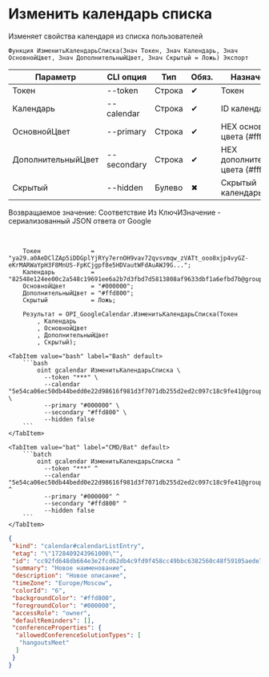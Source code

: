 ﻿---
sidebar_position: 5
---


# Изменить календарь списка
 Изменяет свойства календаря из списка пользователей



`Функция ИзменитьКалендарьСписка(Знач Токен, Знач Календарь, Знач ОсновнойЦвет, Знач ДополнительныйЦвет, Знач Скрытый = Ложь) Экспорт`

  | Параметр | CLI опция | Тип | Обяз. | Назначение |
  |-|-|-|-|-|
  | Токен | --token | Строка | &#x2714; | Токен |
  | Календарь | --calendar | Строка | &#x2714; | ID календаря |
  | ОсновнойЦвет | --primary | Строка | &#x2714; | HEX основного цвета (#ffffff) |
  | ДополнительныйЦвет | --secondary | Строка | &#x2714; | HEX дополнительного цвета (#ffffff) |
  | Скрытый | --hidden | Булево | &#x2716; | Скрытый календарь |

  
  Возвращаемое значение:   Соответствие Из КлючИЗначение - сериализованный JSON ответа от Google

<br/>




```bsl title="Пример использования для 1С:Предприятие/OneScript"
    Токен              = "ya29.a0AeDClZAp5iDDGplYjRYy7ernOH9vav72qvsvmqw_zVATt_ooo8xjp4vyGZ-eKrMARWaYpH3F8MnUS-FpKCjgpf8e5HDVautWFdAuAWJ9G...";
    Календарь          = "82548e124ee00c2a548c19691ee6a2b7d3fbd7d5813808af9633dbf1a6efbd7b@group.calendar.google.com";
    ОсновнойЦвет       = "#000000";
    ДополнительныйЦвет = "#ffd800";
    Скрытый            = Ложь;

    Результат = OPI_GoogleCalendar.ИзменитьКалендарьСписка(Токен
        , Календарь
        , ОсновнойЦвет
        , ДополнительныйЦвет
        , Скрытый);
```
    

 <Tabs>
  
    <TabItem value="bash" label="Bash" default>
        ```bash
            oint gcalendar ИзменитьКалендарьСписка \
              --token "***" \
              --calendar "5e54ca06ec50db44bedd0e22d98616f981d3f7071db255d2ed2c097c18c9fe41@group.calendar.google.com" \
              --primary "#000000" \
              --secondary "#ffd800" \
              --hidden false
        ```
    </TabItem>
  
    <TabItem value="bat" label="CMD/Bat" default>
        ```batch
            oint gcalendar ИзменитьКалендарьСписка ^
              --token "***" ^
              --calendar "5e54ca06ec50db44bedd0e22d98616f981d3f7071db255d2ed2c097c18c9fe41@group.calendar.google.com" ^
              --primary "#000000" ^
              --secondary "#ffd800" ^
              --hidden false
        ```
    </TabItem>
</Tabs>


```json title="Результат"
{
 "kind": "calendar#calendarListEntry",
 "etag": "\"1728409243961000\"",
 "id": "cc92fd648db664e3e2fcd62db4c9fd9f458cc49bbc6382560c48f59105aede70@group.calendar.google.com",
 "summary": "Новое наименование",
 "description": "Новое описание",
 "timeZone": "Europe/Moscow",
 "colorId": "6",
 "backgroundColor": "#ffd800",
 "foregroundColor": "#000000",
 "accessRole": "owner",
 "defaultReminders": [],
 "conferenceProperties": {
  "allowedConferenceSolutionTypes": [
   "hangoutsMeet"
  ]
 }
}
```
